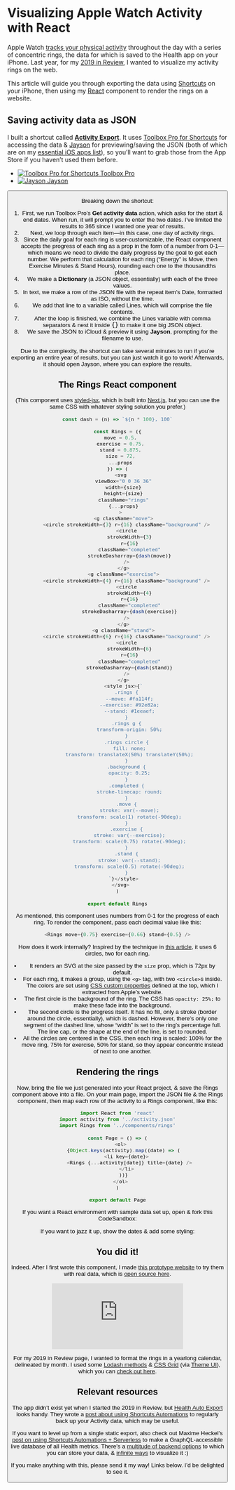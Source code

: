 
# Visualizing Apple Watch Activity with React

Apple Watch [tracks your physical activity](https://www.apple.com/watch/close-your-rings/) throughout the day with a series of concentric rings, the data for which is saved to the Health app on your iPhone. Last year, for my [2019 in Review](https://2019.lachlanjc.com/activity), I wanted to visualize my activity rings on the web.

This article will guide you through exporting the data using [Shortcuts](https://support.apple.com/guide/shortcuts/welcome/ios) on your iPhone, then using my [React](https://reactjs.org/) component to render the rings on a website.

## Saving activity data as JSON

I built a shortcut called [**Activity Export**](https://www.icloud.com/shortcuts/29a9cf0990fd46be9e90322f8c5f9b8a). It uses [Toolbox Pro for Shortcuts](https://apps.apple.com/us/app/toolbox-pro-for-shortcuts/id1476205977?uo=4) for accessing the data & [Jayson](https://apps.apple.com/us/app/jayson/id1447750768?uo=4) for previewing/saving the JSON (both of which are on my [essential iOS apps list](/tools/#i-pad-apps)), so you’ll want to grab those from the App Store if you haven’t used them before.

<AppGrid my={4}>

- [![Toolbox Pro for Shortcuts](https://is1-ssl.mzstatic.com/image/thumb/Purple114/v4/b9/10/ec/b910ec11-d018-73f4-e1c2-a5bf382636c4/source/512x512bb.png) Toolbox Pro](https://apps.apple.com/us/app/toolbox-pro-for-shortcuts/id1476205977?uo=4)
- [![Jayson](https://is4-ssl.mzstatic.com/image/thumb/Purple114/v4/9a/92/26/9a922686-45e3-4239-faeb-77d4bc6bebfe/source/512x512bb.png) Jayson](https://apps.apple.com/us/app/jayson/id1447750768?uo=4)

</AppGrid>

<Button as="a" children="Download Shortcut" href="https://www.icloud.com/shortcuts/29a9cf0990fd46be9e90322f8c5f9b8a" />

Breaking down the shortcut:

1. First, we run Toolbox Pro’s **Get activity data** action, which asks for the start & end dates. When run, it will prompt you to enter the two dates. I’ve limited the results to 365 since I wanted one year of results.
1. Next, we loop through each item—in this case, one day of activity rings.
1. Since the daily goal for each ring is user-customizable, the React component accepts the progress of each ring as a prop in the form of a number from 0-1—which means we need to divide the daily progress by the goal to get each number. We perform that calculation for each ring (“Energy" is Move, then Exercise Minutes & Stand Hours), rounding each one to the thousandths place.
1. We make a **Dictionary** (a JSON object, essentially) with each of the three values.
1. In text, we make a row of the JSON file with the repeat item’s Date, formatted as ISO, without the time.
1. We add that line to a variable called Lines, which will comprise the file contents.
1. After the loop is finished, we combine the Lines variable with comma separators & nest it inside <kbd>{}</kbd> to make it one big JSON object.
1. We save the JSON to iCloud & preview it using **Jayson**, prompting for the filename to use.

Due to the complexity, the shortcut can take several minutes to run if you’re exporting an entire year of results, but you can just watch it go to work! Afterwards, it should open Jayson, where you can explore the results.

## The Rings React component

(This component uses [styled-jsx](https://github.com/vercel/styled-jsx), which is built into [Next.js](https://nextjs.org), but you can use the same CSS with whatever styling solution you prefer.)

```javascript filename=components/rings.js
const dash = (n) => `${n * 100}, 100`

const Rings = ({
  move = 0.5,
  exercise = 0.75,
  stand = 0.875,
  size = 72,
  ...props
}) => (
  <svg
    viewBox="0 0 36 36"
    width={size}
    height={size}
    className="rings"
    {...props}
  >
    <g className="move">
      <circle strokeWidth={3} r={16} className="background" />
      <circle
        strokeWidth={3}
        r={16}
        className="completed"
        strokeDasharray={dash(move)}
      />
    </g>
    <g className="exercise">
      <circle strokeWidth={4} r={16} className="background" />
      <circle
        strokeWidth={4}
        r={16}
        className="completed"
        strokeDasharray={dash(exercise)}
      />
    </g>
    <g className="stand">
      <circle strokeWidth={6} r={16} className="background" />
      <circle
        strokeWidth={6}
        r={16}
        className="completed"
        strokeDasharray={dash(stand)}
      />
    </g>
    <style jsx>{`
      .rings {
        --move: #fa114f;
        --exercise: #92e82a;
        --stand: #1eeaef;
      }
      .rings g {
        transform-origin: 50%;
      }
      .rings circle {
        fill: none;
        transform: translateX(50%) translateY(50%);
      }
      .background {
        opacity: 0.25;
      }
      .completed {
        stroke-linecap: round;
      }
      .move {
        stroke: var(--move);
        transform: scale(1) rotate(-90deg);
      }
      .exercise {
        stroke: var(--exercise);
        transform: scale(0.75) rotate(-90deg);
      }
      .stand {
        stroke: var(--stand);
        transform: scale(0.5) rotate(-90deg);
      }
    `}</style>
  </svg>
)

export default Rings
```

As mentioned, this component uses numbers from 0-1 for the progress of each ring. To render the component, pass each decimal value like this:

```js
<Rings move={0.75} exercise={0.66} stand={0.5} />
```

How does it work internally? Inspired by the technique in [this article](https://www.chilitime.design/2018/09/ActivityRings/), it uses 6 circles, two for each ring.

- It renders an SVG at the size passed by the `size` prop, which is 72px by default.
- For each ring, it makes a group, using the `<g>` tag, with two `<circle>`s inside. The colors are set using [CSS custom properties](https://developer.mozilla.org/en-US/docs/Web/CSS/--*) defined at the top, which I extracted from Apple’s website.
- The first circle is the background of the ring. The CSS has `opacity: 25%;` to make these fade into the background.
- The second circle is the progress itself. It has no fill, only a stroke (border around the circle, essentially), which is dashed. However, there’s only one segment of the dashed line, whose “width” is set to the ring’s percentage full. The line cap, or the shape at the end of the line, is set to rounded.
- All the circles are centered in the CSS, then each ring is scaled: 100% for the move ring, 75% for exercise, 50% for stand, so they appear concentric instead of next to one another.

## Rendering the rings

Now, bring the file we just generated into your React project, & save the Rings component above into a file. On your main page, import the JSON file & the Rings component, then map each row of the activity to a Rings component, like this:

```js filename=pages/index.js
import React from 'react'
import activity from '../activity.json'
import Rings from '../components/rings'

const Page = () => (
  <ol>
    {Object.keys(activity).map((date) => (
      <li key={date}>
        <Rings {...activity[date]} title={date} />
      </li>
    ))}
  </ol>
)

export default Page
```

If you want a React environment with sample data set up, open & fork this CodeSandbox:

<CodeSandbox id="react-rings-starter-p1pjl" file="/pages/index.js" />

If you want to jazz it up, show the dates & add some styling:

<CodeSandbox id="react-rings-example-857k3" file="/pages/index.js" />

## You did it!

Indeed. After I first wrote this component, I made [this prototype website](https://rings.now.sh) to try them with real data, which is [open source here](https://github.com/lachlanjc/rings).

<Embed src="https://rings.now.sh" />

For my 2019 in Review page, I wanted to format the rings in a yearlong calendar, delineated by month. I used some [Lodash methods](https://lodash.com/) & [CSS Grid](https://css-tricks.com/snippets/css/complete-guide-grid/) (via [Theme UI](https://theme-ui.com/)), which you can [check out here](https://github.com/lachlanjc/2019/blob/main/components/activity/rings.js).

## Relevant resources

The app didn’t exist yet when I started the 2019 in Review, but [Health Auto Export](https://apps.apple.com/us/app/health-auto-export-to-csv/id1115567069) looks handy. They wrote a [post about using Shortcuts Automations](https://www.healthexportapp.com/blog/automate-apple-health-exports-using-shortcuts) to regularly back up your Activity data, which may be useful.

If you want to level up from a single static export, also check out Maxime Heckel’s [post on using Shortcuts Automations + Serverless](https://blog.maximeheckel.com/posts/build-personal-health-api-shortcuts-serverless/) to make a GraphQL-accessible live database of all Health metrics. There’s a [multitude of backend options](https://leerob.io/blog/backend) to which you can store your data, & [infinite ways](https://www.datasketch.es/) to visualize it :)

If you make anything with this, please send it my way! Links below. I’d be delighted to see it.
